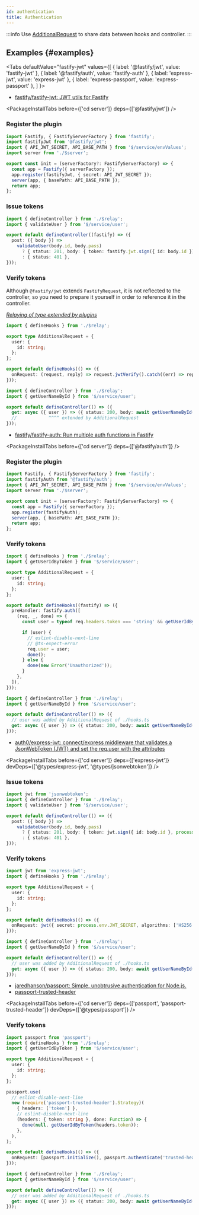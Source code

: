 ```yaml
---
id: authentication
title: Authentication
---
```



:::info
Use [AdditionalRequest](/docs/reference/additionalRequest) to share data between hooks and controller.
:::

## Examples {#examples}

<Tabs
  defaultValue="fastify-jwt"
  values={[
    { label: '@fastify/jwt', value: 'fastify-jwt' },
    { label: '@fastify/auth', value: 'fastify-auth' },
    { label: 'express-jwt', value: 'express-jwt' },
    { label: 'express-passport', value: 'express-passport' },
  ]
}>
<TabItem value="fastify-jwt">

- [fastify/fastify\-jwt: JWT utils for Fastify](https://github.com/fastify/fastify-jwt)

<PackageInstallTabs before={['cd server']} deps={['@fastify/jwt']} />

<h3>Register the plugin</h3>

```ts title="$/service/app.ts"
import Fastify, { FastifyServerFactory } from 'fastify';
import fastifyJwt from '@fastify/jwt';
import { API_JWT_SECRET, API_BASE_PATH } from '$/service/envValues';
import server from './$server';

export const init = (serverFactory?: FastifyServerFactory) => {
  const app = Fastify({ serverFactory });
  app.register(fastifyJwt, { secret: API_JWT_SECRET });
  server(app, { basePath: API_BASE_PATH });
  return app;
};
```

<h3>Issue tokens</h3>

```ts title="$/api/token/controller.ts"
import { defineController } from './$relay';
import { validateUser } from '$/service/user';

export default defineController((fastify) => ({
  post: ({ body }) =>
    validateUser(body.id, body.pass)
      ? { status: 201, body: { token: fastify.jwt.sign({ id: body.id }) } }
      : { status: 401 },
}));
```

<h3>Verify tokens</h3>

Although `@fastify/jwt` extends `FastifyRequest`, it is not reflected to the controller, so you need to prepare it yourself in order to reference it in the controller.

_[Relaying of type extended by plugins](/docs/reference/additionalRequest#relaying-of-type-extended-by-plugins)_

```ts title="$/api/user/hooks.ts"
import { defineHooks } from './$relay';

export type AdditionalRequest = {
  user: {
    id: string;
  };
};

export default defineHooks(() => ({
  onRequest: (request, reply) => request.jwtVerify().catch((err) => reply.send(err)),
}));
```

```ts title="$/api/user/controller.ts"
import { defineController } from './$relay';
import { getUserNameById } from '$/service/user';

export default defineController(() => ({
  get: async ({ user }) => ({ status: 200, body: await getUserNameById(user.id) }),
  //            ^^^^ extended by AdditionalRequest
}));
```

</TabItem>
<TabItem value="fastify-auth">

- [fastify/fastify\-auth: Run multiple auth functions in Fastify](https://github.com/fastify/fastify-auth)

<PackageInstallTabs before={['cd server']} deps={['@fastify/auth']} />

<h3>Register the plugin</h3>

```ts title="$/service/app.ts"
import Fastify, { FastifyServerFactory } from 'fastify';
import fastifyAuth from '@fastify/auth';
import { API_JWT_SECRET, API_BASE_PATH } from '$/service/envValues';
import server from './$server';

export const init = (serverFactory?: FastifyServerFactory) => {
  const app = Fastify({ serverFactory });
  app.register(fastifyAuth);
  server(app, { basePath: API_BASE_PATH });
  return app;
};
```

<h3>Verify tokens</h3>

```ts title="$/api/user/hooks.ts"
import { defineHooks } from './$relay';
import { getUserIdByToken } from '$/service/user';

export type AdditionalRequest = {
  user: {
    id: string;
  };
};

export default defineHooks((fastify) => ({
  preHandler: fastify.auth([
    (req, _, done) => {
      const user = typeof req.headers.token === 'string' && getUserIdByToken(req.headers.token);

      if (user) {
        // eslint-disable-next-line
        // @ts-expect-error
        req.user = user;
        done();
      } else {
        done(new Error('Unauthorized'));
      }
    },
  ]),
}));
```

```ts title="$/api/user/controller.ts"
import { defineController } from './$relay';
import { getUserNameById } from '$/service/user';

export default defineController(() => ({
  // user was added by AdditionalRequest of ./hooks.ts
  get: async ({ user }) => ({ status: 200, body: await getUserNameById(user.id) }),
}));
```

</TabItem>
<TabItem value="express-jwt">

- [auth0/express\-jwt: connect/express middleware that validates a JsonWebToken \(JWT\) and set the req\.user with the attributes](https://github.com/auth0/express-jwt)

<PackageInstallTabs
  before={['cd server']}
  deps={['express-jwt']}
  devDeps={['@types/express-jwt', '@types/jsonwebtoken']}
/>

<h3>Issue tokens</h3>

```ts title="$/api/token/controller.ts"
import jwt from 'jsonwebtoken';
import { defineController } from './$relay';
import { validateUser } from '$/service/user';

export default defineController(() => ({
  post: ({ body }) =>
    validateUser(body.id, body.pass)
      ? { status: 201, body: { token: jwt.sign({ id: body.id }, process.env.JWT_SECRET) } }
      : { status: 401 },
}));
```

<h3>Verify tokens</h3>

```ts title="$/api/user/hooks.ts"
import jwt from 'express-jwt';
import { defineHooks } from './$relay';

export type AdditionalRequest = {
  user: {
    id: string;
  };
};

export default defineHooks(() => ({
  onRequest: jwt({ secret: process.env.JWT_SECRET, algorithms: ['HS256'] }),
}));
```

```ts title="$/api/user/controller.ts"
import { defineController } from './$relay';
import { getUserNameById } from '$/service/user';

export default defineController(() => ({
  // user was added by AdditionalRequest of ./hooks.ts
  get: async ({ user }) => ({ status: 200, body: await getUserNameById(user.id) }),
}));
```

</TabItem>
<TabItem value="express-passport">

- [jaredhanson/passport: Simple, unobtrusive authentication for Node\.js\.](https://github.com/jaredhanson/passport)
- [passport-trusted-header](https://www.passportjs.org/packages/passport-trusted-header/)

<PackageInstallTabs
  before={['cd server']}
  deps={['passport', 'passport-trusted-header']}
  devDeps={['@types/passport']}
/>

<h3>Verify tokens</h3>

```ts title="$/api/user/hooks.ts"
import passport from 'passport';
import { defineHooks } from './$relay';
import { getUserIdByToken } from '$/service/user';

export type AdditionalRequest = {
  user: {
    id: string;
  };
};

passport.use(
  // eslint-disable-next-line
  new (require('passport-trusted-header').Strategy)(
    { headers: ['token'] },
    // eslint-disable-next-line
    (headers: { token: string }, done: Function) => {
      done(null, getUserIdByToken(headers.token));
    },
  ),
);

export default defineHooks(() => ({
  onRequest: [passport.initialize(), passport.authenticate('trusted-header', { session: false })],
}));
```

```ts title="$/api/user/controller.ts"
import { defineController } from './$relay';
import { getUserNameById } from '$/service/user';

export default defineController(() => ({
  // user was added by AdditionalRequest of ./hooks.ts
  get: async ({ user }) => ({ status: 200, body: await getUserNameById(user.id) }),
}));
```

</TabItem>
</Tabs>

